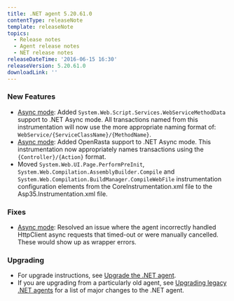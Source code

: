 ```yaml
---
title: .NET agent 5.20.61.0
contentType: releaseNote
template: releaseNote
topics:
  - Release notes
  - Agent release notes
  - NET release notes
releaseDateTime: '2016-06-15 16:30'
releaseVersion: 5.20.61.0
downloadLink: ''
---
```


### New Features

* [Async mode](https://docs.newrelic.com/docs/agents/net-agent/features/async-mode-net): Added `System.Web.Script.Services.WebServiceMethodData` support to .NET Async mode. All transactions named from this instrumentation will now use the more appropriate naming format of: `WebService/{ServiceClassName}/{MethodName}`.
* [Async mode](https://docs.newrelic.com/docs/agents/net-agent/features/async-mode-net): Added OpenRasta support to .NET Async mode. This instrumentation now appropriately names transactions using the `{Controller}/{Action}` format.
* Moved `System.Web.UI.Page.PerformPreInit`, `System.Web.Compilation.AssemblyBuilder.Compile` and `System.Web.Compilation.BuildManager.CompileWebFile` instrumentation configuration elements from the CoreInstrumentation.xml file to the Asp35.Instrumentation.xml file.

### Fixes

* [Async mode](https://docs.newrelic.com/docs/agents/net-agent/features/async-mode-net): Resolved an issue where the agent incorrectly handled HttpClient async requests that timed-out or were manually cancelled. These would show up as wrapper errors.

### Upgrading

* For upgrade instructions, see [Upgrade the .NET agent](/docs/agents/net-agent/installation-configuration/upgrade-net-agent#updating_net).
* If you are upgrading from a particularly old agent, see [Upgrading legacy .NET agents](/docs/agents/net-agent/troubleshooting/upgrading-legacy-net-agents) for a list of major changes to the .NET agent.
